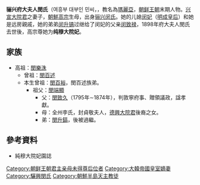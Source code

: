 {{東亞女性歷史人物
|名稱 =|閔氏
|身份 =骊兴府大夫人
|國家 =
|時代 =[[李氏朝鲜|朝鲜王朝]]
|屆數 =
|前任 = 
|繼任 = 
|圖片名稱 =
|圖片大小 =
|圖片說明 =
|姓=閔
|名=
|姓名=
|字=
|最高職務 =
|封爵 =
|封號 =
|位號=
|位階=
|品階=
|御稱號 =<!--日本皇族之稱號-->
|宮號1 =<!--日本皇族之宮號-->
|宮號2 =<!--朝鮮王族之宮號-->
|封地 =
|湯沐邑 =
|神號 =
|尊號 =
|族裔 = 
|信仰 = <!--指的是宗教信仰-->
|旗籍 =<!--清朝旗人專用-->
|氏族 =
|府邸 =
|世系 = 
|初名 =
|乳名 =<!--日本、朝鮮、琉球以外人物用-->
|幼名 =<!--日本人用-->
|兒名 =<!--朝鮮人用-->
|童名 =<!--琉球人用-->
|小字=
|號=
|法號=
|院號=
|其他名號=
|出生日期=純祖十八年[[二月初三|二月三日]]<br />1818年2月3日
|出生地點=陽德坊
|婚年=1831年
|逝世日期=光武元年[[十二月十六|十二月十六日]]<br />1898年1月8日
|逝世地點=
|諡號=純穆大院妃
|墓葬=興園
|祠廟=
|父親=贈領議政[[閔致久|閔致久]]
|嫡母=
|母親=貞敬夫人李氏
|夫=興宣大院君李昰應
|婚姻名份=
|夫之父=南延君[[李球|李球]]
|夫之母=驪興郡夫人閔氏
|夫之嫡母=
|夫之元配=
|夫之正室=
|夫之繼室=
|夫之平妻=
|夫之側室=
|兄弟=
|姊妹=
|嫡兄弟=
|嫡姊妹=
|庶兄弟=
|庶姊妹=
|同胞兄弟=
|同胞姊妹=
|異母兄弟=
|異母姊妹=
|異父兄弟=
|異父姊妹=
|繼兄弟=
|繼姊妹=
|子=完興君[[李載冕|李載冕]]、高宗李熙
|女=適[[趙慶鎬|趙慶鎬]]、適[[趙鼎九|趙鼎九]]
|養子=
|養女=
|繼子=
|繼女=
|其他親屬 =
|經歷 = 
|著作 =
|注釋=}}

'''骊兴府大夫人閔氏'''（여흥부 대부인 민씨，{{bd|1818年||1898年||catIdx=M}}，教名為[[瑪麗亞|瑪麗亞]]，[[李氏朝鲜|朝鲜王朝]]末期人物。[[兴宣大院君|兴宣大院君]]之妻子，[[朝鮮高宗|朝鮮高宗]]生母，出身[[驪興閔氏|骊兴闵氏]]。她的儿媳[[明成皇后|闵妃]]（[[明成皇后|明成皇后]]）和她是远房親戚，她的弟弟[[闵升镐|闵升镐]]过继给了闵妃的父亲[[閔致祿|闵致禄]]，1898年府大夫人閔氏去世後，高宗尊她为'''纯穆大院妃'''。

==家族==
*高祖：[[閔樂洙|閔樂洙]]
**曾祖：[[閔百述|閔百述]]
**本生曾祖：[[閔百裕|閔百裕]]，閔百述族弟。
***祖父：[[閔端顯|閔端顯]] 
****父：[[閔致久|閔致久]]（1795年∼1874年），判敦寧府事、贈領議政，諡孝獻。
****母：全州李氏，封貞敬夫人，[[德興大院君|德興大院君]]後裔{{link-ko|李𪸛|이옥_(1773년)}}之女。
****弟：[[闵升镐|閔升鎬]]，後被過繼。

==參考資料==
*純穆大院妃園誌

{{李朝王后及大韓皇后}}
[[Category:朝鲜王朝君主亲母未得尊后位者|Category:朝鲜王朝君主亲母未得尊后位者]]
[[Category:大韓帝國皇室嫡妻|Category:大韓帝國皇室嫡妻]]
[[Category:驪興閔氏|Category:驪興閔氏]]
[[Category:朝鮮半島天主教徒|Category:朝鮮半島天主教徒]]